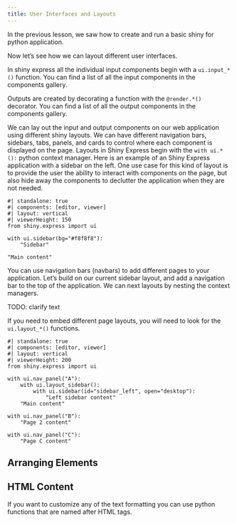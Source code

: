 ```yaml
---
title: User Interfaces and Layouts
---
```


<!--
reference link:
https://github.com/rstudio/shiny-dev-center/blob/a2a53d9f7f896ad790d9870eb764240eb22f6f25/tutorial/lesson2/index.md
-->

In the previous lesson,
we saw how to create and run a basic shiny for python application.

Now let's see how we can layout different user interfaces.

In shiny express all the individual input components begin with a `ui.input_*()` function.
You can find a list of all the input components in the components gallery.
<!--TODO: get input component link -->

Outputs are created by decorating a function with the `@render.*()` decorator.
You can find a list of all the output components in the components gallery.
<!-- TODO: get output component link -->

We can lay out the input and output components on our web application using different shiny layouts.
<!-- TODO get link to layouts page: http://localhost:1414/layouts/ -->
We can have different navigation bars, sidebars, tabs, panels, and cards to control where each
component is displayed on the page.
Layouts in Shiny Express begin with the `with ui.*():` python context manager.
Here is an example of an Shiny Express application with a sidebar on the left.
One use case for this kind of layout is to provide the user the ability to interact
with components on the page, but also hide away the components to declutter
the application when they are not needed.

```shinylive-python
#| standalone: true
#| components: [editor, viewer]
#| layout: vertical
#| viewerHeight: 150
from shiny.express import ui

with ui.sidebar(bg="#f8f8f8"):
    "Sidebar"

"Main content"
```

You can use navigation bars (navbars) to add different pages to your application.
Let's build on our current sidebar layout,
and add a navigation bar to the top of the application.
We can next layouts by nesting the context managers.

::: {.callout-note}
TODO: clarify text

If you need to embed different page layouts, you will need to look for the `ui.layout_*()` functions.
:::

:::{.column-body-outset-right}
```shinylive-python
#| standalone: true
#| components: [editor, viewer]
#| layout: vertical
#| viewerHeight: 200
from shiny.express import ui

with ui.nav_panel("A"):
    with ui.layout_sidebar():
        with ui.sidebar(id="sidebar_left", open="desktop"):
            "Left sidebar content"
    "Main content"

with ui.nav_panel("B"):
    "Page 2 content"

with ui.nav_panel("C"):
    "Page C content"
```
:::

## Arranging Elements

<!-- TODO: use relative link instead of published link
https://shiny.posit.co/py/layouts/panels-cards/#content-divided-by-cards
-->



## HTML Content

If you want to customize any of the text formatting you can use python functions that are named after
HTML tags.

<!-- TODO: add table of list of potential tags -->
